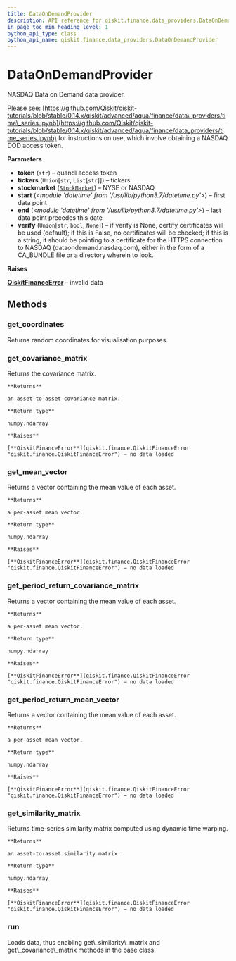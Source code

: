 ```yaml
---
title: DataOnDemandProvider
description: API reference for qiskit.finance.data_providers.DataOnDemandProvider
in_page_toc_min_heading_level: 1
python_api_type: class
python_api_name: qiskit.finance.data_providers.DataOnDemandProvider
---
```


# DataOnDemandProvider

<Class id="qiskit.finance.data_providers.DataOnDemandProvider" github="https://github.com/qiskit-community/qiskit-aqua/tree/stable/0.7/qiskit/finance/data_providers/data_on_demand_provider.py" signature="DataOnDemandProvider(token, tickers, stockmarket=StockMarket.NASDAQ, start=datetime.datetime(2016, 1, 1, 0, 0), end=datetime.datetime(2016, 1, 30, 0, 0), verify=None)">
  NASDAQ Data on Demand data provider.

  Please see: [https://github.com/Qiskit/qiskit-tutorials/blob/stable/0.14.x/qiskit/advanced/aqua/finance/data\_providers/time\_series.ipynb](https://github.com/Qiskit/qiskit-tutorials/blob/stable/0.14.x/qiskit/advanced/aqua/finance/data_providers/time_series.ipynb) for instructions on use, which involve obtaining a NASDAQ DOD access token.

  **Parameters**

  *   **token** (`str`) – quandl access token
  *   **tickers** (`Union`\[`str`, `List`\[`str`]]) – tickers
  *   **stockmarket** ([`StockMarket`](qiskit.finance.data_providers.StockMarket "qiskit.finance.data_providers._base_data_provider.StockMarket")) – NYSE or NASDAQ
  *   **start** (*\<module 'datetime' from '/usr/lib/python3.7/datetime.py'>*) – first data point
  *   **end** (*\<module 'datetime' from '/usr/lib/python3.7/datetime.py'>*) – last data point precedes this date
  *   **verify** (`Union`\[`str`, `bool`, `None`]) – if verify is None, certify certificates will be used (default); if this is False, no certificates will be checked; if this is a string, it should be pointing to a certificate for the HTTPS connection to NASDAQ (dataondemand.nasdaq.com), either in the form of a CA\_BUNDLE file or a directory wherein to look.

  **Raises**

  [**QiskitFinanceError**](qiskit.finance.QiskitFinanceError "qiskit.finance.QiskitFinanceError") – invalid data

  ## Methods

  ### get\_coordinates

  <Function id="qiskit.finance.data_providers.DataOnDemandProvider.get_coordinates" name="get_coordinates" signature="DataOnDemandProvider.get_coordinates()">
    Returns random coordinates for visualisation purposes.
  </Function>

  ### get\_covariance\_matrix

  <Function id="qiskit.finance.data_providers.DataOnDemandProvider.get_covariance_matrix" name="get_covariance_matrix" signature="DataOnDemandProvider.get_covariance_matrix()">
    Returns the covariance matrix.

    **Returns**

    an asset-to-asset covariance matrix.

    **Return type**

    numpy.ndarray

    **Raises**

    [**QiskitFinanceError**](qiskit.finance.QiskitFinanceError "qiskit.finance.QiskitFinanceError") – no data loaded
  </Function>

  ### get\_mean\_vector

  <Function id="qiskit.finance.data_providers.DataOnDemandProvider.get_mean_vector" name="get_mean_vector" signature="DataOnDemandProvider.get_mean_vector()">
    Returns a vector containing the mean value of each asset.

    **Returns**

    a per-asset mean vector.

    **Return type**

    numpy.ndarray

    **Raises**

    [**QiskitFinanceError**](qiskit.finance.QiskitFinanceError "qiskit.finance.QiskitFinanceError") – no data loaded
  </Function>

  ### get\_period\_return\_covariance\_matrix

  <Function id="qiskit.finance.data_providers.DataOnDemandProvider.get_period_return_covariance_matrix" name="get_period_return_covariance_matrix" signature="DataOnDemandProvider.get_period_return_covariance_matrix()">
    Returns a vector containing the mean value of each asset.

    **Returns**

    a per-asset mean vector.

    **Return type**

    numpy.ndarray

    **Raises**

    [**QiskitFinanceError**](qiskit.finance.QiskitFinanceError "qiskit.finance.QiskitFinanceError") – no data loaded
  </Function>

  ### get\_period\_return\_mean\_vector

  <Function id="qiskit.finance.data_providers.DataOnDemandProvider.get_period_return_mean_vector" name="get_period_return_mean_vector" signature="DataOnDemandProvider.get_period_return_mean_vector()">
    Returns a vector containing the mean value of each asset.

    **Returns**

    a per-asset mean vector.

    **Return type**

    numpy.ndarray

    **Raises**

    [**QiskitFinanceError**](qiskit.finance.QiskitFinanceError "qiskit.finance.QiskitFinanceError") – no data loaded
  </Function>

  ### get\_similarity\_matrix

  <Function id="qiskit.finance.data_providers.DataOnDemandProvider.get_similarity_matrix" name="get_similarity_matrix" signature="DataOnDemandProvider.get_similarity_matrix()">
    Returns time-series similarity matrix computed using dynamic time warping.

    **Returns**

    an asset-to-asset similarity matrix.

    **Return type**

    numpy.ndarray

    **Raises**

    [**QiskitFinanceError**](qiskit.finance.QiskitFinanceError "qiskit.finance.QiskitFinanceError") – no data loaded
  </Function>

  ### run

  <Function id="qiskit.finance.data_providers.DataOnDemandProvider.run" name="run" signature="DataOnDemandProvider.run()">
    Loads data, thus enabling get\_similarity\_matrix and get\_covariance\_matrix methods in the base class.
  </Function>
</Class>

